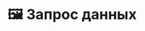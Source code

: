 ---
title: 🖼️ Запрос данных
description: Этот раздел ещё не готов, но мы уже активно работаем над его подготовкой!
tag: 0.00%
---